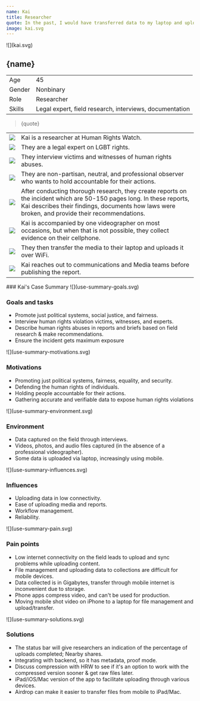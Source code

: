 ```yaml
---
name: Kai
title: Researcher
quote: In the past, I would have transferred data to my laptop and uploaded it from there, but I don't do that anymore. I only upload media from my mobile device now.
image: kai.svg
---
```



<ProfileSection>
![](kai.svg)

## **{name}**

|        |                                                         |
| ------ | ------------------------------------------------------- |
| Age    | 45                                                      |
| Gender | Nonbinary                                               |
| Role   | Researcher                                              |
| Skills | Legal expert, field research, interviews, documentation |

> {quote}

|                    |                                                                                                                                                                                                                         |
| ------------------ | ----------------------------------------------------------------------------------------------------------------------------------------------------------------------------------------------------------------------- |
| ![](hrw.svg)       | Kai is a researcher at Human Rights Watch.                                                                                                                                                                              |
| ![](folder.svg)    | They are a legal expert on LGBT rights.                                                                                                                                                                                 |
| ![](play.svg)      | They interview victims and witnesses of human rights abuses.                                                                                                                                                            |
| ![](hands.svg)     | They are non-partisan, neutral, and professional observer who wants to hold accountable for their actions.                                                                                                              |
| ![](website.svg)   | After conducting thorough research, they create reports on the incident which are 50-150 pages long. In these reports, Kai describes their findings, documents how laws were broken, and provide their recommendations. |
| ![](checkmark.svg) | Kai is accompanied by one videographer on most occasions, but when that is not possible, they collect evidence on their cellphone.                                                                                      |
| ![](squares.svg)   | They then transfer the media to their laptop and uploads it over WiFi.                                                                                                                                                  |
| ![](squares.svg)   | Kai reaches out to communications and Media teams before publishing the report.                                                                                                                                         |

</ProfileSection>
<AchievementsSection>
    ### Kai's Case Summary

<AchievementItem>
![](use-summary-goals.svg)

### Goals and tasks

- Promote just political systems, social justice, and fairness. 
- Interview human rights violation victims, witnesses, and experts. 
- Describe human rights abuses in reports and briefs based on field research & make recommendations. 
- Ensure the incident gets maximum exposure

</AchievementItem>
<AchievementItem>
![](use-summary-motivations.svg)

### Motivations

- Promoting just political systems, fairness, equality, and security. 
- Defending the human rights of individuals. 
- Holding people accountable for their actions. 
- Gathering accurate and verifiable data to expose human rights violations

</AchievementItem>
<AchievementItem>
![](use-summary-environment.svg)

### Environment

- Data captured on the field through interviews. 
- Videos, photos, and audio files captured (in the absence of a professional videographer). 
- Some data is uploaded via laptop, increasingly using mobile.

</AchievementItem>

<AchievementItem>
![](use-summary-influences.svg)

### Influences

- Uploading data in low connectivity. 
- Ease of uploading media and reports. 
- Workflow management. 
- Reliability.

</AchievementItem>
<AchievementItem>
![](use-summary-pain.svg)

### Pain points

- Low internet connectivity on the field leads to upload and sync problems while uploading content. 
- File management and uploading data to collections are difficult for mobile devices. 
- Data collected is in Gigabytes, transfer through mobile internet is inconvenient due to storage. 
- Phone apps compress video, and can't be used for production. 
- Moving mobile shot video on iPhone to a laptop for file management and upload/transfer.

</AchievementItem>
<AchievementItem>
![](use-summary-solutions.svg)

### Solutions

- The status bar will give researchers an indication of the percentage of uploads completed; Nearby shares. 
- Integrating with backend, so it has metadata, proof mode. 
- Discuss compression with HRW to see if it's an option to work with the compressed version sooner & get raw files later. 
- iPad/iOS/Mac version of the app to facilitate uploading through various devices. 
- Airdrop can make it easier to transfer files from mobile to iPad/Mac.

</AchievementItem>
</AchievementsSection>
